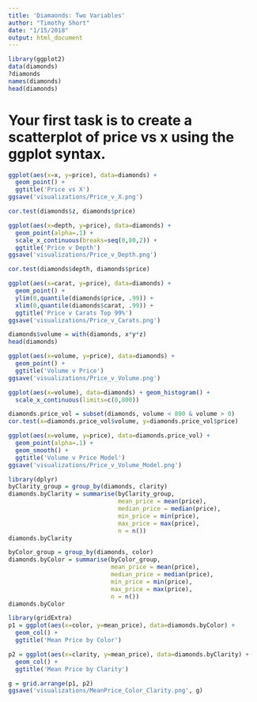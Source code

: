 ```yaml
---
title: 'Diamaonds: Two Variables'
author: "Timothy Short"
date: "1/15/2018"
output: html_document
---
```


```r
library(ggplot2)
data(diamonds)
?diamonds
names(diamonds)
head(diamonds)
```

# Your first task is to create a scatterplot of price vs x using the ggplot syntax.
```r
ggplot(aes(x=x, y=price), data=diamonds) +
  geom_point() +
  ggtitle('Price vs X')
ggsave('visualizations/Price_v_X.png')
```

```r
cor.test(diamonds$z, diamonds$price)
```

```r
ggplot(aes(x=depth, y=price), data=diamonds) +
  geom_point(alpha=.1) +
  scale_x_continuous(breaks=seq(0,80,2)) +
  ggtitle('Price v Depth')
ggsave('visualizations/Price_v_Depth.png')

cor.test(diamonds$depth, diamonds$price)
```

```r
ggplot(aes(x=carat, y=price), data=diamonds) +
  geom_point() +
  ylim(0,quantile(diamonds$price, .99)) +
  xlim(0,quantile(diamonds$carat, .99)) +
  ggtitle('Price v Carats Top 99%')
ggsave('visualizations/Price_v_Carats.png')
```

```r
diamonds$volume = with(diamonds, x*y*z)
head(diamonds)

ggplot(aes(x=volume, y=price), data=diamonds) + 
  geom_point() +
  ggtitle('Volume v Price')
ggsave('visualizations/Price_v_Volume.png')
```

```r
ggplot(aes(x=volume), data=diamonds) + geom_histogram() +
  scale_x_continuous(limits=c(0,800))

diamonds.price_vol = subset(diamonds, volume < 800 & volume > 0)
cor.test(x=diamonds.price_vol$volume, y=diamonds.price_vol$price)

ggplot(aes(x=volume, y=price), data=diamonds.price_vol) + 
  geom_point(alpha=.1) +
  geom_smooth() +
  ggtitle('Volume v Price Model')
ggsave('visualizations/Price_v_Volume_Model.png')
```

```r
library(dplyr)
byClarity_group = group_by(diamonds, clarity)
diamonds.byClarity = summarise(byClarity_group,
                               mean_price = mean(price),
                               median_price = median(price), 
                               min_price = min(price),
                               max_price = max(price), 
                               n = n())
diamonds.byClarity
```

```r
byColor_group = group_by(diamonds, color)
diamonds.byColor = summarise(byColor_group,
                             mean_price = mean(price),
                             median_price = median(price), 
                             min_price = min(price),
                             max_price = max(price), 
                             n = n())
diamonds.byColor
```

```r
library(gridExtra)
p1 = ggplot(aes(x=color, y=mean_price), data=diamonds.byColor) +
  geom_col() +
  ggtitle('Mean Price by Color')

p2 = ggplot(aes(x=clarity, y=mean_price), data=diamonds.byClarity) +
  geom_col() +
  ggtitle('Mean Price by Clarity')

g = grid.arrange(p1, p2)
ggsave('visualizations/MeanPrice_Color_Clarity.png', g)
```


